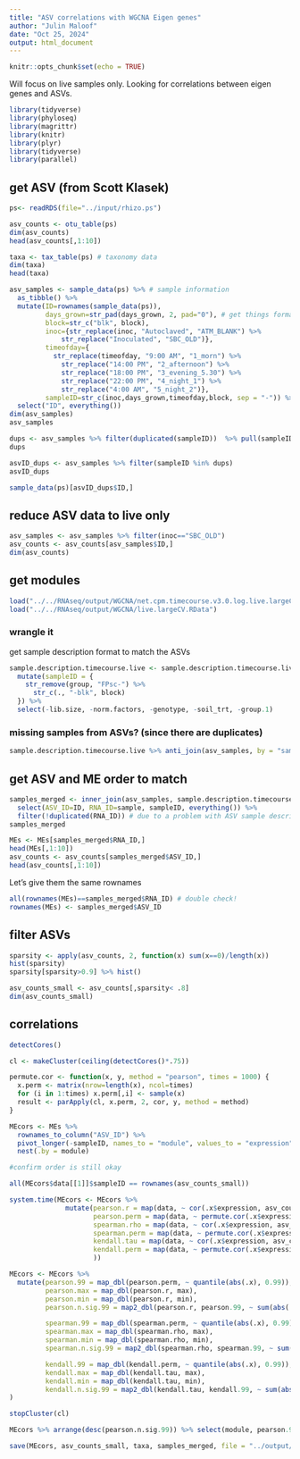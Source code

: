 ```yaml
---
title: "ASV correlations with WGCNA Eigen genes"
author: "Julin Maloof"
date: "Oct 25, 2024"
output: html_document
---
```


```r
knitr::opts_chunk$set(echo = TRUE)
```


Will focus on live samples only.  Looking for correlations between eigen genes and ASVs.


```r
library(tidyverse)
library(phyloseq)
library(magrittr)
library(knitr)
library(plyr)
library(tidyverse)
library(parallel)
```

## get ASV (from Scott Klasek)
```r
ps<- readRDS(file="../input/rhizo.ps")
```


```r
asv_counts <- otu_table(ps) 
dim(asv_counts)
head(asv_counts[,1:10])
```


```r
taxa <- tax_table(ps) # taxonomy data
dim(taxa)
head(taxa)
```


```r
asv_samples <- sample_data(ps) %>% # sample information
  as_tibble() %>%
  mutate(ID=rownames(sample_data(ps)),
         days_grown=str_pad(days_grown, 2, pad="0"), # get things formatted the same as the RNA names
         block=str_c("blk", block),
         inoc={str_replace(inoc, "Autoclaved", "ATM_BLANK") %>%
             str_replace("Inoculated", "SBC_OLD")},
         timeofday={
           str_replace(timeofday, "9:00 AM", "1_morn") %>%
             str_replace("14:00 PM", "2_afternoon") %>%
             str_replace("18:00 PM", "3_evening_5.30") %>%
             str_replace("22:00 PM", "4_night_1") %>%
             str_replace("4:00 AM", "5_night_2")},
         sampleID=str_c(inoc,days_grown,timeofday,block, sep = "-")) %>%
  select("ID", everything())
dim(asv_samples)
asv_samples
```

```r
dups <- asv_samples %>% filter(duplicated(sampleID))  %>% pull(sampleID) 
dups
```


```r
asvID_dups <- asv_samples %>% filter(sampleID %in% dups)
asvID_dups
```

```r
sample_data(ps)[asvID_dups$ID,] 
```


## reduce ASV data to live only

```r
asv_samples <- asv_samples %>% filter(inoc=="SBC_OLD")
asv_counts <- asv_counts[asv_samples$ID,]
dim(asv_counts)
```


## get modules

```r
load("../../RNAseq/output/WGCNA/net.cpm.timecourse.v3.0.log.live.largeCV.Rdata") # not needed?
load("../../RNAseq/output/WGCNA/live.largeCV.RData")
```

### wrangle it

get sample description format to match the ASVs
```r
sample.description.timecourse.live <- sample.description.timecourse.live %>%
  mutate(sampleID = {
    str_remove(group, "FPsc-") %>%
      str_c(., "-blk", block)
  }) %>%
  select(-lib.size, -norm.factors, -genotype, -soil_trt, -group.1)
```

### missing samples from ASVs? (since there are duplicates)

```r
sample.description.timecourse.live %>% anti_join(asv_samples, by = "sampleID")
```


## get ASV and ME order to match

```r
samples_merged <- inner_join(asv_samples, sample.description.timecourse.live, by = "sampleID") %>%
  select(ASV_ID=ID, RNA_ID=sample, sampleID, everything()) %>%
  filter(!duplicated(RNA_ID)) # due to a problem with ASV sample description. hopefully can be resolved.
samples_merged
```


```r
MEs <- MEs[samples_merged$RNA_ID,]
head(MEs[,1:10])
asv_counts <- asv_counts[samples_merged$ASV_ID,]
head(asv_counts[,1:10])
```

Let's give them the same rownames
```r
all(rownames(MEs)==samples_merged$RNA_ID) # double check!
rownames(MEs) <- samples_merged$ASV_ID
```


## filter ASVs
```r
sparsity <- apply(asv_counts, 2, function(x) sum(x==0)/length(x))
hist(sparsity)
sparsity[sparsity>0.9] %>% hist()
```

```r
asv_counts_small <- asv_counts[,sparsity< .8]
dim(asv_counts_small)
```

## correlations

```r

detectCores()

cl <- makeCluster(ceiling(detectCores()*.75))

permute.cor <- function(x, y, method = "pearson", times = 1000) {
  x.perm <- matrix(nrow=length(x), ncol=times)
  for (i in 1:times) x.perm[,i] <- sample(x)
  result <- parApply(cl, x.perm, 2, cor, y, method = method)
}

MEcors <- MEs %>%
  rownames_to_column("ASV_ID") %>%
  pivot_longer(-sampleID, names_to = "module", values_to = "expression",cols_vary = "slowest") %>%
  nest(.by = module)

#confirm order is still okay

all(MEcors$data[[1]]$sampleID == rownames(asv_counts_small))

system.time(MEcors <- MEcors %>%
              mutate(pearson.r = map(data, ~ cor(.x$expression, asv_counts_small)),
                     pearson.perm = map(data, ~ permute.cor(.x$expression, asv_counts_small, method = "pearson")),
                     spearman.rho = map(data, ~ cor(.x$expression, asv_counts_small, method = "spearman")),
                     spearman.perm = map(data, ~ permute.cor(.x$expression, asv_counts_small, method = "spearman")),
                     kendall.tau = map(data, ~ cor(.x$expression, asv_counts_small, method = "kendall")),
                     kendall.perm = map(data, ~ permute.cor(.x$expression, asv_counts_small, method = "kendall")),
                     ))

MEcors <- MEcors %>%
  mutate(pearson.99 = map_dbl(pearson.perm, ~ quantile(abs(.x), 0.99)),
         pearson.max = map_dbl(pearson.r, max),
         pearson.min = map_dbl(pearson.r, min),
         pearson.n.sig.99 = map2_dbl(pearson.r, pearson.99, ~ sum(abs(.x) > .y)),

         spearman.99 = map_dbl(spearman.perm, ~ quantile(abs(.x), 0.99)),
         spearman.max = map_dbl(spearman.rho, max),
         spearman.min = map_dbl(spearman.rho, min),
         spearman.n.sig.99 = map2_dbl(spearman.rho, spearman.99, ~ sum(abs(.x) > .y)),

         kendall.99 = map_dbl(kendall.perm, ~ quantile(abs(.x), 0.99)),
         kendall.max = map_dbl(kendall.tau, max),
         kendall.min = map_dbl(kendall.tau, min),
         kendall.n.sig.99 = map2_dbl(kendall.tau, kendall.99, ~ sum(abs(.x) > .y)),
)

stopCluster(cl)

MEcors %>% arrange(desc(pearson.n.sig.99)) %>% select(module, pearson.99:last_col())
```
```r
save(MEcors, asv_counts_small, taxa, samples_merged, file = "../output/ME_ASV_cors_live.Rdata")
```

